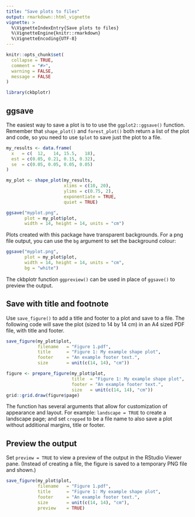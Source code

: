 ```yaml
---
title: "Save plots to files"
output: rmarkdown::html_vignette
vignette: >
  %\VignetteIndexEntry{Save plots to files}
  %\VignetteEngine{knitr::rmarkdown}
  %\VignetteEncoding{UTF-8}
---
```


```r
knitr::opts_chunk$set(
  collapse = TRUE,
  comment = "#>",
  warning = FALSE,
  message = FALSE
)
```

```r
library(ckbplotr)
```

## ggsave
The easiest way to save a plot is to to use the `ggplot2::ggsave()` function. Remember that `shape_plot()` and `forest_plot()` both return a list of the plot and code, so you need to use `$plot` to save just the plot to a file.
```r
my_results <- data.frame(
  x   = c(  12,   14, 15.5,   18),
  est = c(0.05, 0.21, 0.15, 0.32),
  se  = c(0.05, 0.05, 0.05, 0.05)
)

my_plot <- shape_plot(my_results,
                      xlims = c(10, 20),
                      ylims = c(0.75, 2),
                      exponentiate = TRUE,
                      quiet = TRUE)
```

```r
ggsave("myplot.png",
       plot = my_plot$plot,
       width = 14, height = 14, units = "cm")
```

Plots created with this package have transparent backgrounds. For a png file output, you can use the `bg` argument to set the background colour:
```r
ggsave("myplot.png",
       plot = my_plot$plot,
       width = 14, height = 14, units = "cm",
       bg = "white")
```

The ckbplotr function `ggpreview()` can be used in place of `ggsave()` to preview the output.

## Save with title and footnote
Use `save_figure()` to add a title and footer to a plot and save to a file. The following code will save the plot (sized to 14 by 14 cm) in an A4 sized PDF file, with title and footer.
```r
save_figure(my_plot$plot,
            filename   = "Figure 1.pdf",
            title      = "Figure 1: My example shape plot",
            footer     = "An example footer text.",
            size       = unit(c(14, 14), "cm"))
```

```r
figure <- prepare_figure(my_plot$plot,
                         title  = "Figure 1: My example shape plot",
                         footer = "An example footer text.",
                         size   = unit(c(14, 14), "cm"))
grid::grid.draw(figure$page)
```

The function has several arguments that allow for customization of appearance and layout. For example: `landscape = TRUE` to create a landscape page; and set `cropped` to be a file name to also save a plot without additional margins, title or footer.

## Preview the output
Set `preview = TRUE` to view a preview of the output in the RStudio Viewer pane. (Instead of creating a file, the figure is saved to a temporary PNG file and shown.)
```r
save_figure(my_plot$plot,
            filename   = "Figure 1.pdf",
            title      = "Figure 1: My example shape plot",
            footer     = "An example footer text.",
            size       = unit(c(14, 14), "cm"),
            preview    = TRUE)
```


